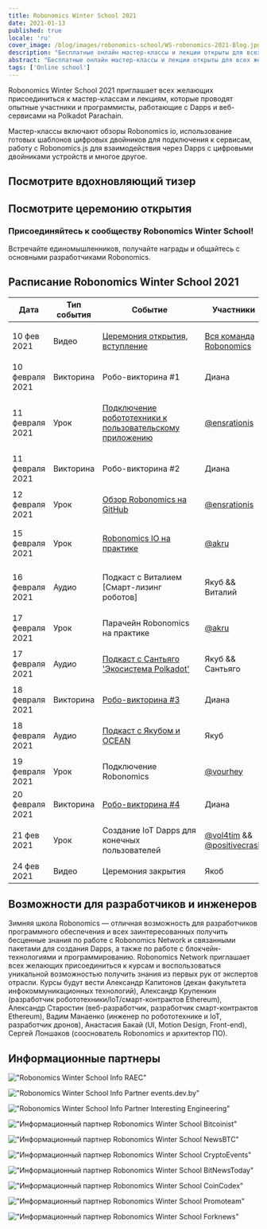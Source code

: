 ```yaml
---
title: Robonomics Winter School 2021
date: 2021-01-13
published: true
locale: 'ru'
cover_image: /blog/images/robonomics-school/WS-robonomics-2021-Blog.jpg
description: "Бесплатные онлайн мастер-классы и лекции открыты для всех желающих. Попробуйте создать Dapps и веб-сервисы для IoT на Polkadot Parachain во время Robonomics Winter School 2021 (с 10 по 24 февраля)"
abstract: "Бесплатные онлайн мастер-классы и лекции открыты для всех желающих. Попробуйте создать Dapps и веб-сервисы для IoT на Polkadot Parachain во время Robonomics Winter School с 10 по 24 февраля 2021 года"
tags: ['Online school']
---
```


<PostExpiredInfo/>

Robonomics Winter School 2021 приглашает всех желающих присоединиться к мастер-классам и лекциям, которые проводят опытные участники и программисты, работающие с Dapps и веб-сервисами на Polkadot Parachain.

Мастер-классы включают обзоры Robonomics io, использование готовых шаблонов цифровых двойников для подключения к сервисам, работу с Robonomics.js для взаимодействия через Dapps с цифровыми двойниками устройств и многое другое.

## Посмотрите вдохновляющий тизер

<section class="animate-inside">

<YouTube id="https://youtu.be/RbNJ4ozUGXE" posterQuality="max"/>

</section>

## Посмотрите церемонию открытия

<section class="animate-inside">

<YouTube id="https://youtu.be/kQaSwNYHJQ8E" posterQuality="max"/>

</section>

<section class="animate-inside">
<TextCard icon="/icons/icon-forum.png" link="https://discord.gg/5UWNGNaAUf">

### Присоединяйтесь к сообществу Robonomics Winter School!
Встречайте единомышленников, получайте награды и общайтесь с основными разработчиками Robonomics.

</TextCard>
</section>

## Расписание Robonomics Winter School 2021

<table class="mobile fullwidth">
<thead>
<tr>
<th style="width:110px">Дата</th>
<th style="width:110px">Тип события</th>
<th style="min-width:190px">Событие</th>
<th>Участники</th>
</tr>
</thead>
<tbody>

<tr>
<td data-th="THE OPENING CEREMONY">10 фев 2021</td>
<td>Видео</td>
<td data-th="Watchвидео:">

[Церемония открытия, вступление](https://wiki.robonomics.network/docs/wschool2021-intro)

</td>
<td data-th="Contributors:">

[Вся команда Robonomics](https://github.com/airalab)

</td>
</tr>

<tr>
<td data-th="ROBO QUIZ #1">10 февраля 2021</td>
<td>Викторина</td>
<td>Робо-викторина #1</td>
<td data-th="Contributors:">Диана</td>
</tr>

<tr>
<td data-th="CONNECT ROBOTICS TO USER APP">11 февраля 2021</td>
<td>Урок</td>
<td data-th="Go throw the lesson:">

[Подключение робототехники к пользовательскому приложению](https://wiki.robonomics.network/docs/wschool2021-connect-robotics-to-user-app/)

</td>
<td data-th="Contributor:">

[@ensrationis](https://github.com/ensrationis)

</td>
</tr>

<tr>
<td data-th="ROBO QUIZ #2">11 февраля 2021</td>
<td>Викторина</td>
<td>Робо-викторина #2</td>
<td data-th="Contributors:">Диана</td>
</tr>

<tr>
<td data-th="ROBONOMICS GITHUB OVERVIEW">12 февраля 2021</td>
<td>Урок</td>
<td data-th="Go throw the lesson:">

[Обзор Robonomics на GitHub](https://wiki.robonomics.network/docs/wschool2021-robonomics-github-overview)

</td>
<td data-th="Contributor:">

[@ensrationis](https://github.com/ensrationis)

</td>
</tr>

<tr>
<td data-th="ROBONOMICS IO IN PRACTICE">15 февраля 2021</td>
<td>Урок</td>
<td data-th="Go throw the lesson:">

[Robonomics IO на практике](https://wiki.robonomics.network/docs/wschool2021-robonomics-io-in-practice)

</td>
<td data-th="Contributor:">

[@akru](https://github.com/akru)

</td>
</tr>

<tr>
<td data-th="PODCAST with Vitaly [Smart-lease of Robots]">16 февраля 2021</td>
<td>Аудио</td>
<td data-th="Audio on Youtube:">

Подкаст с Виталием [Смарт-лизинг роботов]

</td>
<td data-th="Contributor:">Якуб && Виталий</td>
</tr>


<tr>
<td data-th="ROBONOMICS PARACHAIN IN PRACTICE">17 февраля 2021</td>
<td>Урок</td>
<td>Парачейн Robonomics на практике</td>
<td data-th="Contributor:">

[@akru](https://github.com/akru)

</td>
</tr>

<tr>
<td data-th="PODCAST with Santiago 'Polkadot ecosystem'">17 февраля 2021</td>
<td>Аудио</td>
<td data-th="Audio on Youtube:">

[Подкаст с Сантьяго 'Экосистема Polkadot'](https://url.today/74)

</td>
<td data-th="Contributors:">Якуб && Сантьяго</td>
</tr>


<tr>
<td data-th="ROBO QUIZ #3">18 февраля 2021</td>
<td>Викторина</td>
<td data-th="Join in Discord:">

[Робо-викторина #3](https://discord.gg/5UWNGNaAUf)

</td>
<td data-th="Contributors:">Диана</td>
</tr>

<tr>
<td data-th="PODCAST with Yakub & OCEAN">18 февраля 2021</td>
<td>Аудио</td>
<td>

[Подкаст с Якубом и OCEAN](https://url.today/75)

</td>
<td data-th="Contributors:">Якуб</td>
</tr>


<tr>
<td data-th="ROBONOMICS CONNECTIVITY">19 февраля 2021</td>
<td>Урок</td>
<td>Подключение Robonomics</td>
<td data-th="Contributor:">

[@vourhey](https://github.com/Vourhey)

</td>
</tr>

<tr>
<td data-th="ROBO QUIZ #4">20 февраля 2021</td>
<td>Викторина</td>
<td data-th="Join in Discord:">

[Робо-викторина #4](https://discord.gg/5UWNGNaAUf)

</td>
<td data-th="Contributors:">Диана</td>
</tr>


<tr>
<td data-th="BUILD IOT DAPPS FOR END USERS">21 фев 2021</td>
<td>Урок</td>
<td>Создание IoT Dapps для конечных пользователей</td>
<td data-th="Contributors:">

[@vol4tim](https://github.com/vol4tim) && [@positivecrash](https://github.com/positivecrash)

</td>
</tr>

<tr>
<td data-th="CLOSING CEREMONY">24 фев 2021</td>
<td>Видео</td>
<td>Церемония закрытия</td>
<td data-th="Contributors:">Якоб</td>
</tr>

</tbody>
</table>


## Возможности для разработчиков и инженеров

Зимняя школа Robonomics — отличная возможность для разработчиков программного обеспечения и всех заинтересованных получить бесценные знания по работе с Robonomics Network и связанными пакетами для создания Dapps, а также по работе с блокчейн-технологиями и программированию. Robonomics Network приглашает всех желающих присоединиться к курсам и воспользоваться уникальной возможностью получить знания из первых рук от экспертов отрасли. Курсы будут вести Александр Капитонов (декан факультета инфокоммуникационных технологий), Александр Крупенкин (разработчик робототехники/IoT/смарт-контрактов Ethereum), Александр Старостин (веб-разработчик, разработчик смарт-контрактов Ethereum), Вадим Манаенко (инженер по робототехнике и IoT, разработчик дронов), Анастасия Бакай (UI, Motion Design, Front-end), Сергей Лоншаков (сооснователь Robonomics и архитектор ПО).


## Информационные партнеры

<section class="grid-4 animate-inside">

<TextCard orientation="vertical" link="https://raec.ru" classList="pin">

!["Robonomics Winter School Info RAEC"](/blog/images/robonomics-school/raec.png)

</TextCard>

<TextCard orientation="vertical" link="https://events.dev.by/robonomics-winter-school">

!["Robonomics Winter School Info Partner events.dev.by"](/blog/images/robonomics-school/dev-logo-brand.png)

</TextCard>

<TextCard orientation="vertical" link="https://interestingengineering.com/events/robonomics-winter-school-2021">

!["Robonomics Winter School Info Partner Interesting Engineering"](/blog/images/robonomics-school/interestingengineering.png)

</TextCard>

<TextCard orientation="vertical" link="https://bitcoinist.com/robonomics-winter-school-2021-master-classes-and-lectures-open-for-attendees/">

!["Информационный партнер Robonomics Winter School Bitcoinist"](/blog/images/robonomics-school/bitcoinist.png)

</TextCard>

<TextCard orientation="vertical" link="https://www.newsbtc.com/press-releases/robonomics-winter-school-2021-master-classes-and-lectures-open-for-attendees/">

!["Информационный партнер Robonomics Winter School NewsBTC"](/blog/images/robonomics-school/newsbtc.jpg)

</TextCard>

<TextCard orientation="vertical" link="https://cryptoevents.global/">

!["Информационный партнер Robonomics Winter School CryptoEvents"](/blog/images/robonomics-school/cryptoevents-logo.png)

</TextCard>

<TextCard orientation="vertical" link="https://bitnewstoday.com">

!["Информационный партнер Robonomics Winter School BitNewsToday"](/blog/images/robonomics-school/BNT.png)

</TextCard>

<TextCard orientation="vertical" link="https://coincodex.com/">

!["Информационный партнер Robonomics Winter School CoinCodex"](/blog/images/robonomics-school/coincodex.png)

</TextCard>

<TextCard orientation="vertical" link="https://www.youtube.com/channel/UCrvyFYM29oQ-EAejZgYqmWA">

!["Информационный партнер Robonomics Winter School Promoteam"](/blog/images/robonomics-school/Promoteam.png)

</TextCard>

<TextCard orientation="'vertical'" link="https://forknews.io/">

!["Информационный партнер Robonomics Winter School Forknews"](/blog/images/robonomics-school/forknews_io.png)

</TextCard>

</section>
